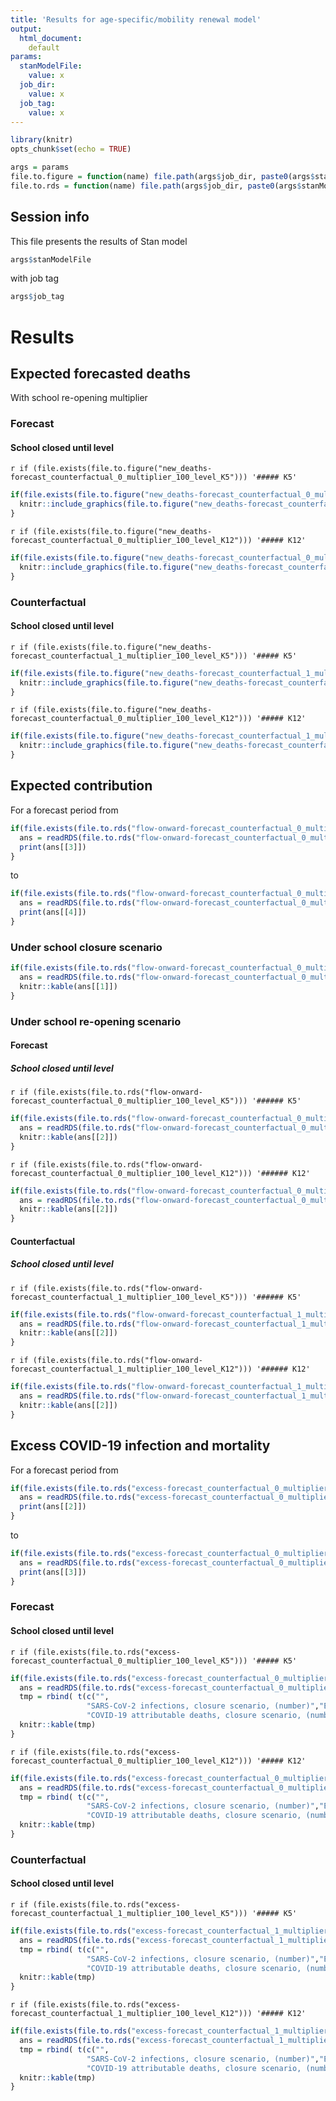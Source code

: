 ```yaml
---
title: 'Results for age-specific/mobility renewal model'
output:
  html_document: 
    default
params:
  stanModelFile:
    value: x
  job_dir:
    value: x
  job_tag:
    value: x
---
```

  
```r
library(knitr)
opts_chunk$set(echo = TRUE)
```

```r
args = params
file.to.figure = function(name) file.path(args$job_dir, paste0(args$stanModelFile, "-",args$job_tag, "-", name, ".png"))
file.to.rds = function(name) file.path(args$job_dir, paste0(args$stanModelFile, "-",args$job_tag, "-", name, ".rds"))

```

## Session info
This file presents the results of Stan model 
```r
args$stanModelFile
```
with job tag
```r
args$job_tag
```

# Results

## Expected forecasted deaths {.tabset .tabset-fade}
With school re-opening multiplier 


### Forecast

#### School closed until level {.tabset .tabset-fade}

`r if (file.exists(file.to.figure("new_deaths-forecast_counterfactual_0_multiplier_100_level_K5"))) '##### K5'`

```r
if(file.exists(file.to.figure("new_deaths-forecast_counterfactual_0_multiplier_100_level_K5"))){
  knitr::include_graphics(file.to.figure("new_deaths-forecast_counterfactual_0_multiplier_100_level_K5"))
}
```

`r if (file.exists(file.to.figure("new_deaths-forecast_counterfactual_0_multiplier_100_level_K12"))) '##### K12'`
```r
if(file.exists(file.to.figure("new_deaths-forecast_counterfactual_0_multiplier_100_level_K12"))){
  knitr::include_graphics(file.to.figure("new_deaths-forecast_counterfactual_0_multiplier_100_level_K12"))
}
```

### Counterfactual

#### School closed until level {.tabset .tabset-fade}

`r if (file.exists(file.to.figure("new_deaths-forecast_counterfactual_1_multiplier_100_level_K5"))) '##### K5'`

```r
if(file.exists(file.to.figure("new_deaths-forecast_counterfactual_1_multiplier_100_level_K5"))){
  knitr::include_graphics(file.to.figure("new_deaths-forecast_counterfactual_1_multiplier_100_level_K5"))
}
```

`r if (file.exists(file.to.figure("new_deaths-forecast_counterfactual_0_multiplier_100_level_K12"))) '##### K12'`
```r
if(file.exists(file.to.figure("new_deaths-forecast_counterfactual_1_multiplier_100_level_K12"))){
  knitr::include_graphics(file.to.figure("new_deaths-forecast_counterfactual_1_multiplier_100_level_K12"))
}
```


## Expected contribution {.tabset .tabset-fade}

For a forecast period from
```r
if(file.exists(file.to.rds("flow-onward-forecast_counterfactual_0_multiplier_100_level_K12")) ){
  ans = readRDS(file.to.rds("flow-onward-forecast_counterfactual_0_multiplier_100_level_K12"))
  print(ans[[3]])
}

```
to
```r
if(file.exists(file.to.rds("flow-onward-forecast_counterfactual_0_multiplier_100_level_K12")) ){
  ans = readRDS(file.to.rds("flow-onward-forecast_counterfactual_0_multiplier_100_level_K12"))
  print(ans[[4]])
}
```

### Under school closure scenario
```r
if(file.exists(file.to.rds("flow-onward-forecast_counterfactual_0_multiplier_100_level_K12")) ){
  ans = readRDS(file.to.rds("flow-onward-forecast_counterfactual_0_multiplier_100_level_K12"))
  knitr::kable(ans[[1]])
}

```


### Under school re-opening scenario {.tabset .tabset-fade}

#### Forecast

##### School closed until level {.tabset .tabset-fade}

`r if (file.exists(file.to.rds("flow-onward-forecast_counterfactual_0_multiplier_100_level_K5"))) '###### K5'`
```r
if(file.exists(file.to.rds("flow-onward-forecast_counterfactual_0_multiplier_100_level_K5"))){
  ans = readRDS(file.to.rds("flow-onward-forecast_counterfactual_0_multiplier_100_level_K5"))
  knitr::kable(ans[[2]])
}
```

`r if (file.exists(file.to.rds("flow-onward-forecast_counterfactual_0_multiplier_100_level_K12"))) '###### K12'`
```r
if(file.exists(file.to.rds("flow-onward-forecast_counterfactual_0_multiplier_100_level_K12"))){
  ans = readRDS(file.to.rds("flow-onward-forecast_counterfactual_0_multiplier_100_level_K12"))
  knitr::kable(ans[[2]])
}
```

#### Counterfactual

##### School closed until level {.tabset .tabset-fade}

`r if (file.exists(file.to.rds("flow-onward-forecast_counterfactual_1_multiplier_100_level_K5"))) '###### K5'`
```r
if(file.exists(file.to.rds("flow-onward-forecast_counterfactual_1_multiplier_100_level_K5"))){
  ans = readRDS(file.to.rds("flow-onward-forecast_counterfactual_1_multiplier_100_level_K5"))
  knitr::kable(ans[[2]])
}
```

`r if (file.exists(file.to.rds("flow-onward-forecast_counterfactual_1_multiplier_100_level_K12"))) '###### K12'`
```r
if(file.exists(file.to.rds("flow-onward-forecast_counterfactual_1_multiplier_100_level_K12"))){
  ans = readRDS(file.to.rds("flow-onward-forecast_counterfactual_1_multiplier_100_level_K12"))
  knitr::kable(ans[[2]])
}
```


## Excess COVID-19 infection and mortality {.tabset .tabset-fade}

For a forecast period from
```r
if(file.exists(file.to.rds("excess-forecast_counterfactual_0_multiplier_100_level_K12"))){
  ans = readRDS(file.to.rds("excess-forecast_counterfactual_0_multiplier_100_level_K12"))
  print(ans[[2]])
}

```
to
```r
if(file.exists(file.to.rds("excess-forecast_counterfactual_0_multiplier_100_level_K12"))){
  ans = readRDS(file.to.rds("excess-forecast_counterfactual_0_multiplier_100_level_K12"))
  print(ans[[3]])
}

```

### Forecast

#### School closed until level {.tabset .tabset-fade}

`r if (file.exists(file.to.rds("excess-forecast_counterfactual_0_multiplier_100_level_K5"))) '##### K5'`

```r
if(file.exists(file.to.rds("excess-forecast_counterfactual_0_multiplier_100_level_K5"))){
  ans = readRDS(file.to.rds("excess-forecast_counterfactual_0_multiplier_100_level_K5"))
  tmp = rbind( t(c("",
                 "SARS-CoV-2 infections, closure scenario, (number)","Excess SARS-CoV-2 infections, re-opening scenario, (percent increase)", "Excess SARS-CoV-2 infections, re-opening scenario, (difference)",
                 "COVID-19 attributable deaths, closure scenario, (number)","Excess COVID-19 attributable deaths, re-opening scenario (percent increase)","Excess COVID-19 attributable deaths, re-opening scenario, (difference)")), as.matrix(ans[[1]]))
  knitr::kable(tmp)
}
```


`r if (file.exists(file.to.rds("excess-forecast_counterfactual_0_multiplier_100_level_K12"))) '##### K12'`

```r
if(file.exists(file.to.rds("excess-forecast_counterfactual_0_multiplier_100_level_K12"))){
  ans = readRDS(file.to.rds("excess-forecast_counterfactual_0_multiplier_100_level_K12"))
  tmp = rbind( t(c("",
                 "SARS-CoV-2 infections, closure scenario, (number)","Excess SARS-CoV-2 infections, re-opening scenario, (percent increase)", "Excess SARS-CoV-2 infections, re-opening scenario, (difference)",
                 "COVID-19 attributable deaths, closure scenario, (number)","Excess COVID-19 attributable deaths, re-opening scenario (percent increase)","Excess COVID-19 attributable deaths, re-opening scenario, (difference)")), as.matrix(ans[[1]]))
  knitr::kable(tmp)
}
```




### Counterfactual

#### School closed until level {.tabset .tabset-fade}

`r if (file.exists(file.to.rds("excess-forecast_counterfactual_1_multiplier_100_level_K5"))) '##### K5'`

```r
if(file.exists(file.to.rds("excess-forecast_counterfactual_1_multiplier_100_level_K5"))){
  ans = readRDS(file.to.rds("excess-forecast_counterfactual_1_multiplier_100_level_K5"))
  tmp = rbind( t(c("",
                 "SARS-CoV-2 infections, closure scenario, (number)","Excess SARS-CoV-2 infections, re-opening scenario, (percent increase)", "Excess SARS-CoV-2 infections, re-opening scenario, (difference)",
                 "COVID-19 attributable deaths, closure scenario, (number)","Excess COVID-19 attributable deaths, re-opening scenario (percent increase)","Excess COVID-19 attributable deaths, re-opening scenario, (difference)")), as.matrix(ans[[1]]))
  knitr::kable(tmp)
}
```



`r if (file.exists(file.to.rds("excess-forecast_counterfactual_1_multiplier_100_level_K12"))) '##### K12'`

```r
if(file.exists(file.to.rds("excess-forecast_counterfactual_1_multiplier_100_level_K12"))){
  ans = readRDS(file.to.rds("excess-forecast_counterfactual_1_multiplier_100_level_K12"))
  tmp = rbind( t(c("",
                 "SARS-CoV-2 infections, closure scenario, (number)","Excess SARS-CoV-2 infections, re-opening scenario, (percent increase)", "Excess SARS-CoV-2 infections, re-opening scenario, (difference)",
                 "COVID-19 attributable deaths, closure scenario, (number)","Excess COVID-19 attributable deaths, re-opening scenario (percent increase)","Excess COVID-19 attributable deaths, re-opening scenario, (difference)")), as.matrix(ans[[1]]))
  knitr::kable(tmp)
}
```




